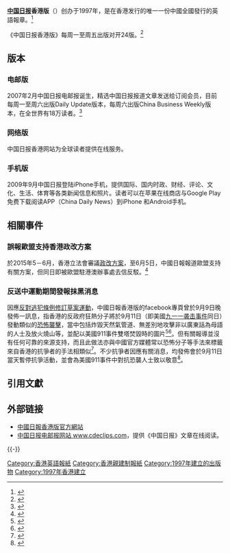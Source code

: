 {{distinguish|中國日報 (香港)}}
{{Infobox Newspaper |
name = 中国日报香港版 |
image = [[File:China_Daily_logo.jpg|250px]]  |
type = 日报 |
format = 大报([[Broadsheet|Broadsheet]]) |
foundation = 1997年 |
owners = 中国日报（香港）有限公司（[[國務院新聞辦公室|國新辦]]全資附屬機構） |
political = |
headquarters = [[香港特別行政區|香港特別行政區]]|
website = {{url|www.chinadailyhk.com}} |
circulation = 55,000
}}
'''[[中国日报|中国日报]]香港版'''（'''{{lang|en|China Daily Hong Kong Edition}}'''）创办于1997年，是在香港发行的唯一一份中國全國發行的英語報章。<ref>{{cite news |title=新中国60年传媒业大事 |url=http://www.scio.gov.cn/zggk/gqbg/2009/Document/422681/422681.htm |accessdate=2021-10-22 |work=国务院新闻办公室门户网站 |archive-date=2021-10-22 |archive-url=https://web.archive.org/web/20211022053235/http://www.scio.gov.cn/zggk/gqbg/2009/Document/422681/422681.htm }}</ref>

《中国日报香港版》每周一至周五出版对开24版。<ref>{{cite news |title=中国日报网 |url=http://www.scio.gov.cn/ztk/dtzt/48/9/Document/901835/901835.htm |accessdate=2021-10-22 |work=中华人民共和国国务院新闻办公室 |archive-date=2021-10-22 |archive-url=https://web.archive.org/web/20211022053235/http://www.scio.gov.cn/ztk/dtzt/48/9/Document/901835/901835.htm }}</ref>

==版本==
===电邮版===
2007年2月中国日报电邮报诞生，精选中国日报报道文章发送给订阅会员，目前每周一至周六出版Daily Update版本，每周六出版China Business Weekly版本，在全世界有18万读者。<ref>{{cite news |title=中国日报 |url=https://www.fmprc.gov.cn/ce/ceuk/chn/sybd/zymt/t967211.htm |accessdate=2021-10-22 |work=中华人民共和国驻大不列颠及北爱尔兰联合王国大使馆 |archive-date=2021-10-26 |archive-url=https://web.archive.org/web/20211026020831/https://www.fmprc.gov.cn/ce/ceuk/chn/sybd/zymt/t967211.htm }}</ref>

===网络版===
中国日报香港网站为全球读者提供在线服务。

===手机版===
2009年9月中国日报登陆iPhone手机，提供国际、国内时政、财经、评论、文化、生活、体育等各类新闻信息和照片。读者可以在苹果在线商店与Google Play免费下载阅读APP（China Daily News）到iPhone 和Android手机。

==相關事件==
===誤報歐盟支持香港政改方案===
於2015年5－6月，香港立法會審議[[2016年及2017年香港政治制度改革|政改方案]]，至6月5日，中國日報報道歐盟支持有關方案，但同日即被歐盟駐港澳辦事處去信反駁。<ref name="EUOfficial">{{cite web |author1=Vincent Piket |title=Note to the editor of China Daily Hong Kong edition |url=http://eeas.europa.eu/archives/delegations/hong_kong/documents/news/5_june_2015_note_the_editor_of_china_daily_hong_kong_edition.pdf |accessdate=2020-06-05 |archive-date=2019-08-18 |archive-url=https://web.archive.org/web/20190818203317/http://eeas.europa.eu/archives/delegations/hong_kong/documents/news/5_june_2015_note_the_editor_of_china_daily_hong_kong_edition.pdf |dead-url=no }}</ref>
===反送中運動期間發報抹黑消息===
因應[[反對逃犯條例修訂草案運動|反對逃犯條例修訂草案運動]]，中國日報香港版的facebook專頁曾於9月9日晚發佈一訊息，指香港的反政府狂熱分子將於9月11日（即美國[[九一一袭击事件|九一一袭击事件]]同日）發動類似的[[恐怖襲擊|恐怖襲擊]]，當中包括炸毀天然氣管道、無差別地攻擊非以廣東話為母語的人士及放火燒山等，並配以美國911事件雙塔焚毀時的圖片<ref>{{cite web |title=反送中》又造假新聞？ 中共黨媒：示威者將發動港版911 |url=https://news.ltn.com.tw/news/world/breakingnews/2911946 |publisher=自由時報 |accessdate=2019-09-12 |archive-date=2020-06-02 |archive-url=https://web.archive.org/web/20200602170933/https://news.ltn.com.tw/news/world/breakingnews/2911946 |dead-url=no }}</ref><ref>{{cite web |author1=Sarah Zheng |title=China Daily newspaper criticised over claim Hong Kong protesters are planning 9/11 terror attack |url=https://www.scmp.com/news/china/diplomacy/article/3026563/china-daily-newspaper-criticised-over-claim-hong-kong |publisher=South China Morning Post |accessdate=2019-09-12 |archive-date=2020-11-12 |archive-url=https://web.archive.org/web/20201112023808/https://www.scmp.com/news/china/diplomacy/article/3026563/china-daily-newspaper-criticised-over-claim-hong-kong |dead-url=no }}</ref>。但有關報導並沒有任何可靠的來源支持，而且此做法亦與中國官方媒體常以恐怖分子等手法來標籤來自香港的抗爭者的手法相類似<ref>{{cite web |title=Hong Kong protesters hit pause to mark Sept. 11 attacks |url=https://www.standardmedia.co.ke/article/2001341530/hong-kong-protesters-hit-pause-to-mark-sept-11-attacks |publisher=Standard Digital |accessdate=2019-09-12 |archive-date=2019-09-13 |archive-url=https://web.archive.org/web/20190913183906/https://www.standardmedia.co.ke/article/2001341530/hong-kong-protesters-hit-pause-to-mark-sept-11-attacks |dead-url=no }}</ref>。不少抗爭者因應有關消息，均發佈會於9月11日當天暫停抗爭活動，並會為美國911事件中對抗恐襲人士致以敬意<ref>{{cite web |author1=BILLIE THOMSON FOR MAILONLINE |title=Chinese state newspaper is blasted for claiming that Hong Kong protesters will stage a '9/11 terror plot' with a photo of the burning Twin Towers in a social media post |url=https://www.dailymail.co.uk/news/article-7451253/Chinese-state-newspaper-claims-Hong-Kong-protesters-stage-9-11-terror-plot.html |publisher=Daily Mail |accessdate=2019-09-12 |archive-date=2020-11-27 |archive-url=https://web.archive.org/web/20201127112854/https://www.dailymail.co.uk/news/article-7451253/Chinese-state-newspaper-claims-Hong-Kong-protesters-stage-9-11-terror-plot.html |dead-url=no }}</ref>。

==引用文獻==
{{REFLIST}}

== 外部链接 ==
* [http://www.chinadailyhk.com 中國日報香港版官方網站]{{Wayback|url=http://www.chinadailyhk.com/ |date=20201210232609 }}
* [https://web.archive.org/web/20090318055925/http://www.cdeclips.com/ 中国日报电邮报网站 www.cdeclips.com]，提供《中国日报》文章在线阅读。

{{-}}
{{香港主要報章}}

[[Category:香港英語報紙|Category:香港英語報紙]]
[[Category:香港親建制報紙|Category:香港親建制報紙]]
[[Category:1997年建立的出版物|Category:1997年建立的出版物]]
[[Category:1997年香港建立|Category:1997年香港建立]]